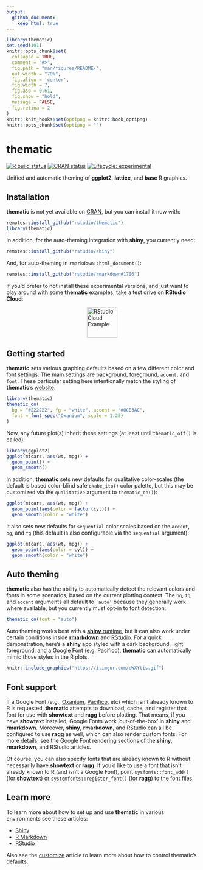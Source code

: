 ```yaml
---
output: 
  github_document:
    keep_html: true
---
```


<!-- README.md is generated from README.Rmd. Please edit that file -->

```r
library(thematic)
set.seed(101)
knitr::opts_chunk$set(
  collapse = TRUE,
  comment = "#>",
  fig.path = "man/figures/README-",
  out.width = "70%", 
  fig.align = 'center',
  fig.width = 7,
  fig.asp = 0.61,
  fig.show = "hold",
  message = FALSE,
  fig.retina = 2
)
knitr::knit_hooks$set(optipng = knitr::hook_optipng)
knitr::opts_chunk$set(optipng = "")
```

# thematic

<!-- badges: start -->
[![R build status](https://github.com/rstudio/thematic/workflows/R-CMD-check/badge.svg)](https://github.com/rstudio/thematic)
[![CRAN status](https://www.r-pkg.org/badges/version/thematic)](https://CRAN.R-project.org/package=thematic)
[![Lifecycle: experimental](https://img.shields.io/badge/lifecycle-experimental-orange.svg)](https://www.tidyverse.org/lifecycle/#experimental)
<!-- badges: end -->

Unified and automatic theming of **ggplot2**, **lattice**, and **base** R graphics.

## Installation

**thematic** is not yet available on [CRAN](https://CRAN.R-project.org), but you can install it now with:

``` r
remotes::install_github("rstudio/thematic")
library(thematic)
```

In addition, for the auto-theming integration with **shiny**, you currently need:

```r
remotes::install_github("rstudio/shiny")
```

And, for auto-theming in `rmarkdown::html_document()`:

```r
remotes::install_github("rstudio/rmarkdown#1706")
```

If you'd prefer to not install these experimental versions, and just want to play around with some **thematic** examples, take a test drive on **RStudio Cloud**:

<div>
  <a href="https://rstudio.cloud/project/1208127" target="_blank">
    <img src="man/figures/thematic-test-drive.svg" alt="RStudio Cloud Example" height="80px" style="display: block; margin: 0 auto;">
  </a>
</div>


## Getting started

**thematic** sets various graphing defaults based on a few different color and font settings. The main settings are background, foreground, `accent`, and `font`. These particular setting here intentionally match the styling of **thematic**'s [website](https://rstudio.github.io/thematic/).

```r
library(thematic)
thematic_on(
  bg = "#222222", fg = "white", accent = "#0CE3AC", 
  font = font_spec("Oxanium", scale = 1.25)
)
```

Now, any future plot(s) inherit these settings (at least until `thematic_off()` is called):

```r
library(ggplot2)
ggplot(mtcars, aes(wt, mpg)) +
  geom_point() +
  geom_smooth()
```

In addition, **thematic** sets new defaults for qualitative color-scales (the default is based color-blind safe `okabe_ito()` color palette, but this may be customized via the `qualitative` argument to `thematic_on()`):

```r
ggplot(mtcars, aes(wt, mpg)) +
  geom_point(aes(color = factor(cyl))) +
  geom_smooth(color = "white") 
```

It also sets new defaults for `sequential` color scales based on the `accent`, `bg`, and `fg` (this default is also configurable via the `sequential` argument):

```r
ggplot(mtcars, aes(wt, mpg)) +
  geom_point(aes(color = cyl)) +
  geom_smooth(color = "white") 
```

## Auto theming

**thematic** also has the ability to automatically detect the relevant colors and fonts in some scenarios, based on the current plotting context. The `bg`, `fg`, and `accent` arguments all default to `'auto'` because they generally work where available, but you currently must opt-in to font detection:

```r
thematic_on(font = "auto")
```

Auto theming works best with a [**shiny** runtime](https://rstudio.github.io/thematic/articles/shiny.html), but it can also work under certain conditions inside [**rmarkdown**](https://rstudio.github.io/thematic/articles/rmarkdown.html) and [RStudio](https://rstudio.github.io/thematic/articles/rstudio.html). For a quick demonstration, here's a **shiny** app styled with a dark background, light foreground, and a Google Font (e.g. Pacifico), **thematic** can automatically mimic those styles in the R plots.

```r
knitr::include_graphics("https://i.imgur.com/eWXYtis.gif")
```

## Font support

If a Google Font (e.g., [Oxanium](https://fonts.google.com/specimen/Oxanium), [Pacifico](https://fonts.google.com/specimen/Pacifico), etc) which isn't already known to R is requested, **thematic** attempts to download, cache, and register that font for use with **showtext** and **ragg** before plotting. That means, if you have **showtext** installed, Google Fonts work 'out-of-the-box' in **shiny** and **rmarkdown**. Moreover, **shiny**, **rmarkdown**, and RStudio can all be configured to use  **ragg** as well, which can also render custom fonts. For more details, see the Google Font rendering sections of the **shiny**, **rmarkdown**, and RStudio articles.

Of course, you can also specify fonts that are already known to R without necessarily have **showtext** or **ragg**. If you'd like to use a font that isn't already known to R (and isn't a Google Font),
point `sysfonts::font_add()` (for **showtext**) or `systemfonts::register_font()` (for **ragg**) to the font files.


## Learn more

To learn more about how to set up and use **thematic** in various environments see these articles:

* [Shiny](https://rstudio.github.io/thematic/articles/shiny.html)
* [R Markdown](https://rstudio.github.io/thematic/articles/rmarkdown.html)
* [RStudio](https://rstudio.github.io/thematic/articles/rstudio.html)

Also see the [customize](https://rstudio.github.io/thematic/articles/customize.html) article to learn more about how to control thematic's defaults.


<!--

With **thematic** now enabled, static R plots generated via a **shiny** app automatically adopt the styling of their HTML container(s). For example, the **shiny** app below uses **shinythemes** and the [Google Fonts API](https://developers.google.com/fonts/docs/getting_started) for styling the HTML; and thanks to **thematic**, those styles are automatically reflected in the R plots. Note that, in the case that the Pacifico font isn't available to R, **thematic** will detect a lack of support, download font files via the Google Font API (unless told otherwise), cache them (see `font_cache_set()`), and register them for use with both **showtext** and **ragg** (one of these two packages must be installed to actually render the auto-installed fonts).

...

By the way, **thematic** works regardless of how the **shiny** app is actually styled (in fact, [**bootstraplib**](https://rstudio.github.io/bootstraplib/articles/recipes.html), not **shinythemes**, will soon be our recommended way to style **shiny** apps). The only requirement is that, for font rendering, you must either use a [Google Font](https://fonts.google.com/) (and have **showtext** or **ragg** installed) or make sure R already has the ability to render the font (which can be done manually via **extrafont**, **showtext**, or **ragg**).

## Auto vs specified themes

Auto theming is guaranteed to work inside of a **shiny** runtime, but in other situations<sup>1</sup>, you may want to specify the colors and/or fonts prior to plot generation.

```r
thematic_on(
  bg = "#FFFFF8", fg = "#111111", accent = "#DD1144",
  font = font_spec("Tangerine", scale = 2)
)
```

```r
library(ggplot2)
ggplot(diamonds[sample(nrow(diamonds), 1000), ], aes(carat, price)) +
  geom_point(alpha = 0.2) +
  geom_smooth() +
  facet_wrap(~cut) + ggtitle("Diamond price by carat and cut with tufte styling")
```

## Rendering of custom fonts

Rendering of 'custom' Google Fonts (i.e., Google Fonts not generally available to R) requires either the **showtext** or the **ragg** package to be installed. For Google Font rendering to work 'out-of-the-box' with both **shiny** and **rmarkdown**, make sure **showtext** is installed. If you want a plot with custom fonts outside of **shiny** and **rmarkdown**, consider using `thematic_with_device()` as RStudio's graphics device currently doesn't support custom fonts at all (if you'd like to preview the file that `thematic_with_device()` generates in RStudio, you can use `file.show()`).

If you want custom font(s) that aren't hosted by Google Fonts, you'll currently need to download and register them with R yourself. After downloading the font files, you can use `sysfonts::font_add()` (for **showtext**) and/or `systemfonts::register_font()` (for **ragg**) to register them with R. Another, more expensive, but more permanent (i.e., you only have to do it once, instead of everytime you start a new R session) solution to make custom fonts available to R is via `extrafont::import_font()` and `extrafont::loadfonts()`.

If you have **showtext** installed and custom Google Font rendering still fails in **rmarkdown**, you can likely fix it by doing one of the following in a "setup" chunk (i.e., a **knitr** code chunk that appears at the top of the document which sets up [chunk options](https://yihui.org/knitr/options/) defaults and other global state):
  1. Include `knitr::opts_chunk$set("fig.showtext" = TRUE)`, which enables **showtext** in all *future* code chunks.
  2. Load **thematic** (e.g., `library(thematic)`), which will call `knitr::opts_chunk$set("fig.showtext" = TRUE)` for you.

## Learn more

To learn more about **thematic**, see the [demos article](https://rstudio.github.io/thematic/articles/demos.html).

<hr/>

1. Auto theming works in **rmarkdown** with `runtime: shiny` and also in `html_document_base()` based output formats with a non-`NULL` `theme` (i.e., powered by **bootstraplib**). With time, hopefully most other **rmarkdown** output formats will use `auto_defaults()` (internally) so that `'auto'` values can work the way you'd expect them to (at least by default). Note also that `accent='auto'` and `font='auto'` currently doesn't work with custom RStudio themes.

-->

